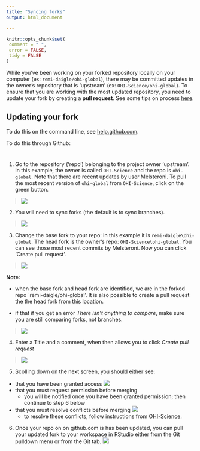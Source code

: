 ```yaml
---
title: "Syncing forks"
output: html_document

---
```


 ```r
knitr::opts_chunk$set(
  comment = " ",
  error = FALSE,
  tidy = FALSE
)
```

While you've been working on your forked repository locally on your computer (ex: `remi-daigle/ohi-global`), there may be committed updates in the owner's repository that is 'upstream' (ex: `OHI-Science/ohi-global`). To ensure that you are working with the most updated repository, you need to update your fork by creating a **pull request**. See some tips on process [here](https://github.com/OHI-Science/ohiprep/wiki/Using-GitHub#process).


## Updating your fork

To do this on the command line, see [help.github.com](https://help.github.com/articles/syncing-a-fork).  

To do this through Github:

#

1. Go to the repository ('repo') belonging to the project owner 'upstream'. In this example, the owner is called `OHI-Science` and the repo is `ohi-global`. Note that there are recent updates by user Melsteroni. To pull the most recent version of `ohi-global` from `OHI-Science`, click on the green button. 

> ![](zfig_updatedrepo_sk.png)


2. You will need to sync forks (the default is to sync branches). 

> ![](zfig_pull1_sk.png)



3. Change the base fork to your repo: in this example it is `remi-daigle\ohi-global`. The head fork is the owner's repo: `OHI-Science\ohi-global`. You can see those most recent commits by Melsteroni. Now you can click 'Create pull request'. 

> ![](zfig_pull2_sk.png)

**Note:** 

- when the base fork and head fork are identified, we are in the forked repo `remi-daigle/ohi-global'. It is also possible to create a pull request the the head fork from this location.  

- if that if you get an error *There isn't anything to compare*, make sure you are still comparing forks, not branches.

> ![](zfig_pull3_sk.png)

4. Enter a Title and a comment, when then allows you to click *Create pull request*

> ![](zfig_pull4.png)

5. Scolling down on the next screen, you should either see:
- that you have been granted access ![](zfig_pull5.png)
- that you must request permission before merging
  + you will be notified once you have been granted permission; then continue to step 6 below
- that you must resolve conflicts before merging ![](zfig_pull5b.png)
  + to resolve these conflicts, follow instructions from [OHI-Science](https://github.com/OHI-Science/ohiprep/wiki/Using-GitHub#resolving-conflicts).  
  
6. Once your repo on on github.com is has been updated, you can pull your updated fork to your workspace in RStudio either from the Git pulldown menu or from the Git tab. ![](zfig_pull6_sk.png = 100x)
  
  
  
  
  
  




